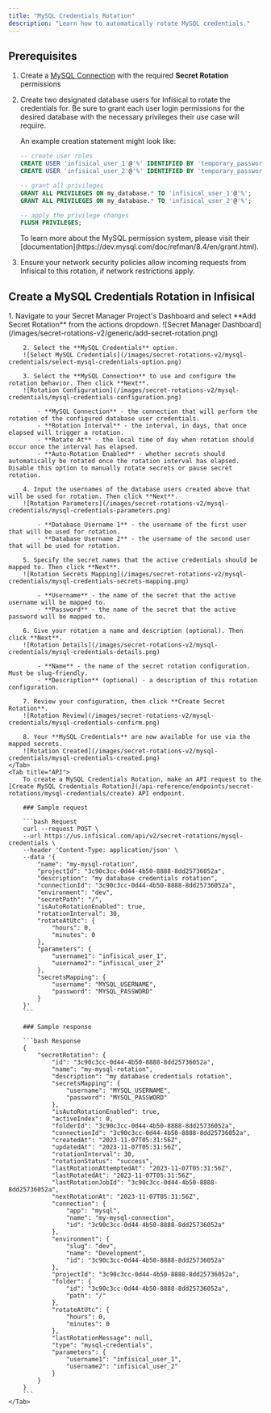 ```yaml
---
title: "MySQL Credentials Rotation"
description: "Learn how to automatically rotate MySQL credentials."
---
```


## Prerequisites

1. Create a [MySQL Connection](/integrations/app-connections/mysql) with the required **Secret Rotation** permissions
2. Create two designated database users for Infisical to rotate the credentials for. Be sure to grant each user login permissions for the desired database with the necessary privileges their use case will require.

    An example creation statement might look like:
    ```SQL
    -- create user roles
    CREATE USER 'infisical_user_1'@'%' IDENTIFIED BY 'temporary_password';
    CREATE USER 'infisical_user_2'@'%' IDENTIFIED BY 'temporary_password';

    -- grant all privileges
    GRANT ALL PRIVILEGES ON my_database.* TO 'infisical_user_1'@'%';
    GRANT ALL PRIVILEGES ON my_database.* TO 'infisical_user_2'@'%';

    -- apply the privilege changes
    FLUSH PRIVILEGES;
    ```

    <Tip>
        To learn more about the MySQL permission system, please visit their [documentation](https://dev.mysql.com/doc/refman/8.4/en/grant.html).
    </Tip>
3. Ensure your network security policies allow incoming requests from Infisical to this rotation, if network restrictions apply.

## Create a MySQL Credentials Rotation in Infisical

<Tabs>
    <Tab title="Infisical UI">
        1. Navigate to your Secret Manager Project's Dashboard and select **Add Secret Rotation** from the actions dropdown.
        ![Secret Manager Dashboard](/images/secret-rotations-v2/generic/add-secret-rotation.png)

        2. Select the **MySQL Credentials** option.
        ![Select MySQL Credentials](/images/secret-rotations-v2/mysql-credentials/select-mysql-credentials-option.png)

        3. Select the **MySQL Connection** to use and configure the rotation behavior. Then click **Next**.
        ![Rotation Configuration](/images/secret-rotations-v2/mysql-credentials/mysql-credentials-configuration.png)

            - **MySQL Connection** - the connection that will perform the rotation of the configured database user credentials.
            - **Rotation Interval** - the interval, in days, that once elapsed will trigger a rotation.
            - **Rotate At** - the local time of day when rotation should occur once the interval has elapsed.
            - **Auto-Rotation Enabled** - whether secrets should automatically be rotated once the rotation interval has elapsed. Disable this option to manually rotate secrets or pause secret rotation.

        4. Input the usernames of the database users created above that will be used for rotation. Then click **Next**.
        ![Rotation Parameters](/images/secret-rotations-v2/mysql-credentials/mysql-credentials-parameters.png)

            - **Database Username 1** - the username of the first user that will be used for rotation.
            - **Database Username 2** - the username of the second user that will be used for rotation.

        5. Specify the secret names that the active credentials should be mapped to. Then click **Next**.
        ![Rotation Secrets Mapping](/images/secret-rotations-v2/mysql-credentials/mysql-credentials-secrets-mapping.png)

            - **Username** - the name of the secret that the active username will be mapped to.
            - **Password** - the name of the secret that the active password will be mapped to.

        6. Give your rotation a name and description (optional). Then click **Next**.
        ![Rotation Details](/images/secret-rotations-v2/mysql-credentials/mysql-credentials-details.png)

            - **Name** - the name of the secret rotation configuration. Must be slug-friendly.
            - **Description** (optional) - a description of this rotation configuration.

        7. Review your configuration, then click **Create Secret Rotation**.
        ![Rotation Review](/images/secret-rotations-v2/mysql-credentials/mysql-credentials-confirm.png)

        8. Your **MySQL Credentials** are now available for use via the mapped secrets.
        ![Rotation Created](/images/secret-rotations-v2/mysql-credentials/mysql-credentials-created.png)
    </Tab>
    <Tab title="API">
        To create a MySQL Credentials Rotation, make an API request to the [Create MySQL Credentials Rotation](/api-reference/endpoints/secret-rotations/mysql-credentials/create) API endpoint.

        ### Sample request

        ```bash Request
        curl --request POST \
        --url https://us.infisical.com/api/v2/secret-rotations/mysql-credentials \
        --header 'Content-Type: application/json' \
        --data '{
            "name": "my-mysql-rotation",
            "projectId": "3c90c3cc-0d44-4b50-8888-8dd25736052a",
            "description": "my database credentials rotation",
            "connectionId": "3c90c3cc-0d44-4b50-8888-8dd25736052a",
            "environment": "dev",
            "secretPath": "/",
            "isAutoRotationEnabled": true,
            "rotationInterval": 30,
            "rotateAtUtc": {
                "hours": 0,
                "minutes": 0
            },
            "parameters": {
                "username1": "infisical_user_1",
                "username2": "infisical_user_2"
            },
            "secretsMapping": {
                "username": "MYSQL_USERNAME",
                "password": "MYSQL_PASSWORD"
            }
        }'
        ```

        ### Sample response

        ```bash Response
        {
            "secretRotation": {
                "id": "3c90c3cc-0d44-4b50-8888-8dd25736052a",
                "name": "my-mysql-rotation",
                "description": "my database credentials rotation",
                "secretsMapping": {
                    "username": "MYSQL_USERNAME",
                    "password": "MYSQL_PASSWORD"
                },
                "isAutoRotationEnabled": true,
                "activeIndex": 0,
                "folderId": "3c90c3cc-0d44-4b50-8888-8dd25736052a",
                "connectionId": "3c90c3cc-0d44-4b50-8888-8dd25736052a",
                "createdAt": "2023-11-07T05:31:56Z",
                "updatedAt": "2023-11-07T05:31:56Z",
                "rotationInterval": 30,
                "rotationStatus": "success",
                "lastRotationAttemptedAt": "2023-11-07T05:31:56Z",
                "lastRotatedAt": "2023-11-07T05:31:56Z",
                "lastRotationJobId": "3c90c3cc-0d44-4b50-8888-8dd25736052a",
                "nextRotationAt": "2023-11-07T05:31:56Z",
                "connection": {
                    "app": "mysql",
                    "name": "my-mysql-connection",
                    "id": "3c90c3cc-0d44-4b50-8888-8dd25736052a"
                },
                "environment": {
                    "slug": "dev",
                    "name": "Development",
                    "id": "3c90c3cc-0d44-4b50-8888-8dd25736052a"
                },
                "projectId": "3c90c3cc-0d44-4b50-8888-8dd25736052a",
                "folder": {
                    "id": "3c90c3cc-0d44-4b50-8888-8dd25736052a",
                    "path": "/"
                },
                "rotateAtUtc": {
                    "hours": 0,
                    "minutes": 0
                },
                "lastRotationMessage": null,
                "type": "mysql-credentials",
                "parameters": {
                    "username1": "infisical_user_1",
                    "username2": "infisical_user_2"
                }
            }
        }
        ```
    </Tab>
</Tabs>
